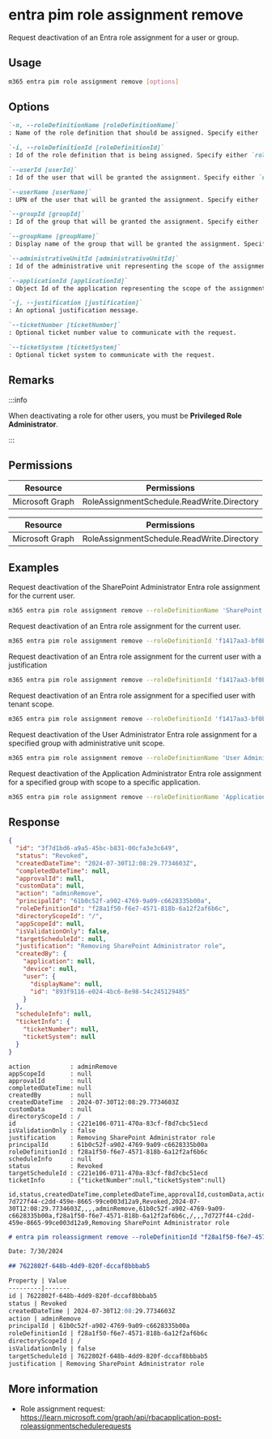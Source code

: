 
# entra pim role assignment remove

Request deactivation of an Entra role assignment for a user or group.

## Usage

```sh
m365 entra pim role assignment remove [options]
```

## Options

```md definition-list
`-n, --roleDefinitionName [roleDefinitionName]`	
: Name of the role definition that should be assigned. Specify either `roleDefinitionName` or `roleDefinitionId` but not both.

`-i, --roleDefinitionId [roleDefinitionId]`	
: Id of the role definition that is being assigned. Specify either `roleDefinitionName` or `roleDefinitionId` but not both.

`--userId [userId]`	
: Id of the user that will be granted the assignment. Specify either `userId`, `userName`, `groupId` or `groupName`. If not specified, the current user will be used.

`--userName [userName]`	
: UPN of the user that will be granted the assignment. Specify either `userId`, `userName`, `groupId` or `groupName`. If not specified, the current user will be used.

`--groupId [groupId]`
: Id of the group that will be granted the assignment. Specify either `userId`, `userName`, `groupId` or `groupName`. If not specified, the current user will be used.

`--groupName [groupName]`
: Display name of the group that will be granted the assignment. Specify either `userId`, `userName`, `groupId` or `groupName`. If not specified, the current user will be used.

`--administrativeUnitId [administrativeUnitId]`
: Id of the administrative unit representing the scope of the assignment. Specify either `administrativeUnitId` or `applicationId`. If not specified, default scope will be tenant-wide.

`--applicationId [applicationId]`
: Object Id of the application representing the scope of the assignment. Specify either `administrativeUnitId` or `applicationId`. If not specified, default scope will be tenant-wide.

`-j, --justification [justification]`
: An optional justification message.

`--ticketNumber [ticketNumber]`
: Optional ticket number value to communicate with the request.

`--ticketSystem [ticketSystem]`
: Optional ticket system to communicate with the request.
```

<Global />

## Remarks

:::info

When deactivating a role for other users, you must be **Privileged Role Administrator**.

:::

## Permissions
<Tabs>
  <TabItem value="Delegated">

  | Resource        | Permissions                                |
  |-----------------|--------------------------------------------|
  | Microsoft Graph | RoleAssignmentSchedule.ReadWrite.Directory |

  </TabItem>
  <TabItem value="Application">

  | Resource        | Permissions                                |
  |-----------------|--------------------------------------------|
  | Microsoft Graph | RoleAssignmentSchedule.ReadWrite.Directory |

  </TabItem>
</Tabs>

## Examples

Request deactivation of the SharePoint Administrator Entra role assignment for the current user.

```sh
m365 entra pim role assignment remove --roleDefinitionName 'SharePoint Administrator'
```

Request deactivation of an Entra role assignment for the current user.

```sh
m365 entra pim role assignment remove --roleDefinitionId 'f1417aa3-bf0b-4cc5-a845-a0b2cf11f690'
```

Request deactivation of an Entra role assignment for the current user with a justification

```sh
m365 entra pim role assignment remove --roleDefinitionId 'f1417aa3-bf0b-4cc5-a845-a0b2cf11f690' --justification 'Need Global Admin to release application xyz to production'
```

Request deactivation of an Entra role assignment for a specified user with tenant scope.

```sh
m365 entra pim role assignment remove --roleDefinitionId 'f1417aa3-bf0b-4cc5-a845-a0b2cf11f690' --userId '3488d6b8-6b2e-41c3-9583-1991205323c2'
```

Request deactivation of the User Administrator Entra role assignment for a specified group with administrative unit scope.

```sh
m365 entra pim role assignment remove --roleDefinitionName 'User Administrator' --groupId '3488d6b8-6b2e-41c3-9583-1991205323c2' --administrativeUnitId '03c4c9dc-6f0c-4c4f-a4e6-0c9ed80f54c7'
```

Request deactivation of the Application Administrator Entra role assignment for a specified group with scope to a specific application.

```sh
m365 entra pim role assignment remove --roleDefinitionName 'Application Administrator' --groupName 'Applications admins' --applicationId '03c4c9dc-6f0c-4c4f-a4e6-0c9ed80f54c7'
```

## Response

<Tabs>
  <TabItem value="JSON">

  ```json
  {
    "id": "3f7d1bd6-a9a5-45bc-b831-00cfa3e3c649",
    "status": "Revoked",
    "createdDateTime": "2024-07-30T12:08:29.7734603Z",
    "completedDateTime": null,
    "approvalId": null,
    "customData": null,
    "action": "adminRemove",
    "principalId": "61b0c52f-a902-4769-9a09-c6628335b00a",
    "roleDefinitionId": "f28a1f50-f6e7-4571-818b-6a12f2af6b6c",
    "directoryScopeId": "/",
    "appScopeId": null,
    "isValidationOnly": false,
    "targetScheduleId": null,
    "justification": "Removing SharePoint Administrator role",
    "createdBy": {
      "application": null,
      "device": null,
      "user": {
        "displayName": null,
        "id": "893f9116-e024-4bc6-8e98-54c245129485"
      }
    },
    "scheduleInfo": null,
    "ticketInfo": {
      "ticketNumber": null,
      "ticketSystem": null
    }
  }
  ```

  </TabItem>
  <TabItem value="Text">

  ```text
  action           : adminRemove
  appScopeId       : null
  approvalId       : null
  completedDateTime: null
  createdBy        : null
  createdDateTime  : 2024-07-30T12:08:29.7734603Z
  customData       : null
  directoryScopeId : /
  id               : c221e106-0711-470a-83cf-f8d7cbc51ecd
  isValidationOnly : false
  justification    : Removing SharePoint Administrator role
  principalId      : 61b0c52f-a902-4769-9a09-c6628335b00a
  roleDefinitionId : f28a1f50-f6e7-4571-818b-6a12f2af6b6c
  scheduleInfo     : null
  status           : Revoked
  targetScheduleId : c221e106-0711-470a-83cf-f8d7cbc51ecd
  ticketInfo       : {"ticketNumber":null,"ticketSystem":null}
  ```

  </TabItem>
  <TabItem value="CSV">

  ```csv
  id,status,createdDateTime,completedDateTime,approvalId,customData,action,principalId,roleDefinitionId,directoryScopeId,appScopeId,isValidationOnly,targetScheduleId,justification
  7d727f44-c2dd-459e-8665-99ce003d12a9,Revoked,2024-07-30T12:08:29.7734603Z,,,,adminRemove,61b0c52f-a902-4769-9a09-c6628335b00a,f28a1f50-f6e7-4571-818b-6a12f2af6b6c,/,,,7d727f44-c2dd-459e-8665-99ce003d12a9,Removing SharePoint Administrator role
  ```

  </TabItem>
  <TabItem value="Markdown">

  ```md
  # entra pim roleassignment remove --roleDefinitionId "f28a1f50-f6e7-4571-818b-6a12f2af6b6c" --userId "61b0c52f-a902-4769-9a09-c6628335b00a" --justification "Removing SharePoint Administrator role"

  Date: 7/30/2024

  ## 7622802f-648b-4dd9-820f-dccaf8bbbab5

  Property | Value
  ---------|-------
  id | 7622802f-648b-4dd9-820f-dccaf8bbbab5
  status | Revoked
  createdDateTime | 2024-07-30T12:08:29.7734603Z
  action | adminRemove
  principalId | 61b0c52f-a902-4769-9a09-c6628335b00a
  roleDefinitionId | f28a1f50-f6e7-4571-818b-6a12f2af6b6c
  directoryScopeId | /
  isValidationOnly | false
  targetScheduleId | 7622802f-648b-4dd9-820f-dccaf8bbbab5
  justification | Removing SharePoint Administrator role
  ```

  </TabItem>
</Tabs>

## More information

- Role assignment request: https://learn.microsoft.com/graph/api/rbacapplication-post-roleassignmentschedulerequests